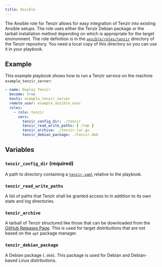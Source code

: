 ```yaml
---
title: Ansible
---
```


The Ansible role for Tenzir allows for easy integration of Tenzir into
existing Ansible setups. The role uses either the Tenzir Debian package or
the tarball installation method depending on which is appropriate for the
target environment. The role definition is in the
[`ansible/roles/tenzir`][tenzir-repo-ansible] directory of the Tenzir
repository. You need a local copy of this directory so you can use it in your
playbook.

[tenzir-repo-ansible]: https://github.com/tenzir/tenzir/tree/main/ansible/roles/tenzir

## Example

This example playbook shows how to run a Tenzir service on the machine
`example_tenzir_server`:

```yaml
- name: Deploy Tenzir
  become: true
  hosts: example_tenzir_server
  remote_user: example_ansible_user
  roles:
    - role: tenzir
      vars:
        tenzir_config_dir: ./tenzir
        tenzir_read_write_paths: [ /tmp ]
        tenzir_archive: ./tenzir.tar.gz
        tenzir_debian_package: ./tenzir.deb
```

## Variables

### `tenzir_config_dir` (required)

A path to directory containing a [`tenzir.yaml`](/references/configuration)
relative to the playbook.

### `tenzir_read_write_paths`

A list of paths that Tenzir shall be granted access to in addition to its own
state and log directories.

### `tenzir_archive`

A tarball of Tenzir structured like those that can be downloaded from the
[GitHub Releases Page](https://github.com/tenzir/tenzir/releases). This is used
for target distributions that are not based on the `apt` package manager.

### `tenzir_debian_package`

A Debian package (`.deb`). This package is used for Debian and Debian-based
Linux distributions.
